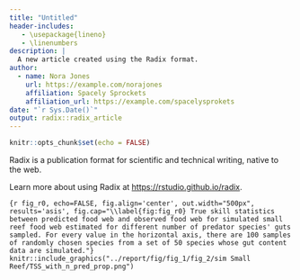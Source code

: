 ```yaml
---
title: "Untitled"
header-includes:
   - \usepackage{lineno}
   - \linenumbers
description: |
  A new article created using the Radix format.
author:
  - name: Nora Jones 
    url: https://example.com/norajones
    affiliation: Spacely Sprockets
    affiliation_url: https://example.com/spacelysprokets
date: "`r Sys.Date()`"
output: radix::radix_article
---
```


```r
knitr::opts_chunk$set(echo = FALSE)
```

Radix is a publication format for scientific and technical writing, native to the web. 

Learn more about using Radix at <https://rstudio.github.io/radix>.


```{r fig_r0, echo=FALSE, fig.align='center', out.width="500px", results='asis', fig.cap="\\label{fig:fig_r0} True skill statistics between predicted food web and observed food web for simulated small reef food web estimated for different number of predator species' guts sampled. For every value in the horizontal axis, there are 100 samples of randomly chosen species from a set of 50 species whose gut content data are simulated."}
knitr::include_graphics("../report/fig/fig_1/fig_2/sim Small Reef/TSS_with_n_pred_prop.png")
```



